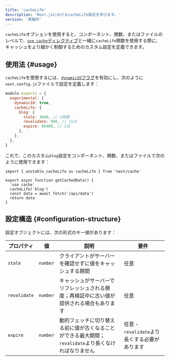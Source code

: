 ```yaml
---
title: 'cacheLife'
description: 'Next.jsにおけるcacheLife設定を学びます。'
version: '実験的'
---
```


`cacheLife`オプションを使用すると、コンポーネント、関数、またはファイルのレベルで、[`use cache`ディレクティブ](/docs/app/api-reference/directives/use-cache)と一緒に`cacheLife`関数を使用する際に、キャッシュをより細かく制御するためのカスタム設定を定義できます。

## 使用法 {#usage}

`cacheLife`を使用するには、[`dynamicIO`フラグ](/docs/app/api-reference/next-config-js/dynamicIO)を有効にし、次のように`next.config.js`ファイルで設定を定義します：

```js title="next.config.js"
module.exports = {
  experimental: {
    dynamicIO: true,
    cacheLife: {
      blog: {
        stale: 3600, // 1時間
        revalidate: 900, // 15分
        expire: 86400, // 1日
      },
    },
  },
}
```

これで、このカスタム`blog`設定をコンポーネント、関数、またはファイルで次のように使用できます：

```tsx title="app/actions.ts" highlight={4,5}
import { unstable_cacheLife as cacheLife } from 'next/cache'

export async function getCachedData() {
  'use cache'
  cacheLife('blog')
  const data = await fetch('/api/data')
  return data
}
```

## 設定構造 {#configuration-structure}

設定オブジェクトには、次の形式のキー値があります：

| **プロパティ** | **値**   | **説明**                                                                                             | **要件**                                      |
| -------------- | -------- | ---------------------------------------------------------------------------------------------------- | --------------------------------------------- |
| `stale`        | `number` | クライアントがサーバーを確認せずに値をキャッシュする期間                                             | 任意                                          |
| `revalidate`   | `number` | キャッシュがサーバーでリフレッシュされる頻度；再検証中に古い値が提供される場合もあります             | 任意                                          |
| `expire`       | `number` | 動的フェッチに切り替える前に値が古くなることができる最大期間；`revalidate`より長くなければなりません | 任意 - `revalidate`より長くする必要があります |
